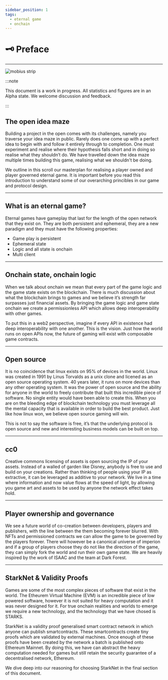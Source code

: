 ```yaml
---
sidebar_position: 1
tags:
  - eternal game
  - onchain
---
```


# 🗝️ Preface

---

![mobius strip](/img/mobius.jpeg)

:::note

This document is a work in progress. All statistics and figures are in an Alpha state. We welcome discussion and feedback.

:::

## The open idea maze

Building a project in the open comes with its challenges, namely you traverse your
idea maze in public. Rarely does one come up with a perfect idea to begin with
and follow it entirely through to completion. One must experiment and realise where
their hypothesis falls short and in doing so realise what they shouldn’t do. We
have travelled down the idea maze multiple times building this game, realising
what we shouldn't be doing.

We outline in this scroll our masterplan for realising a player owned and
player governed eternal game. It is important before you read this
introduction to understand some of our overarching princibles in our game and
protocol design.

---

## What is an eternal game?

Eternal games have gameplay that last for the length of the open network that they exist on. They are both persistent and ephemeral, they are a new paradigm and they must have the following properties:

- Game play is persistent
- Ephemeral state
- Logic and all state is onchain
- Multi client

---

## Onchain state, onchain logic

When we talk about onchain we mean that every part of the game logic and the game state exists on the blockchain. There is much discussion about what the blockchain brings to games and we believe it’s strength far surpasses just financial assets. By bringing the game logic and game state onchain we create a permissionless API which allows deep interoperability with other games.

To put this in a web2 perspective, imagine if every API in existence had deep interoperability with one another. This is the vision. Just how the world runs on open APIs now, the future of gaming will exist with composable game contracts.

---

## Open source

It is no coincidence that linux exists on 95% of devices in the world. Linux was created in 1991 by Linus Torvalds as a unix clone and licened as an open source operating system. 40 years later, it runs on more devices than any other operating system. It was the power of open source and the ability for anyone in the world to freely contribute that built this incredible piece of software. No single entity would have been able to create this.
When you are on the bleeding edge of blockchain technology you must leverage all the mental capacity that is available in order to build the best product. Just like how linux won, we believe open source gaming will win.

This is not to say the software is free, it’s that the underlying protocol is open source and new and interesting business models can be built on top.

---

## cc0

Creative commons licensing of assets is open sourcing the IP of your assets. Instead of a walled of garden like Disney, anybody is free to use and build on your creations. Rather than thinking of people using your IP as extractive, it can be leveraged as additive to your network. We live in a time where information and now value flows at the speed of light, by allowing you game art and assets to be used by anyone the network effect takes hold.

---

## Player ownership and governance

We see a future world of co-creation between developers, players and publishers, with the line between the them becoming forever blurred. With NFTs and permissioned contracts we can allow the game to be governed by the players forever. There will however be a canonical universe of imperion and if a group of players choose they do not like the direction of the game, they can simply fork the world and run their own game state. We are heavily inspired by the work of ISAAC and the team at Dark Forest.

---

## StarkNet & Validity Proofs

Games are some of the most complex pieces of software that exist in the world. The Etheurem Virtual Machine (EVM) is an incredible piece of low powered software, however it is not suited for heavy computation and it was never designed for it. For true onchain realities and worlds to emerge we require a new technology, and the technology that we have chosed is STARKS.

StarkNet is a validity proof generalised smart contract network in which anyone can publish smartcontracts. These smartcontracts create tiny proofs which are validated by external machines. Once enough of these proofs have been created by the network a batch is published onto Ethereum Mainnet. By doing this, we have can abstract the heavy computation needed for games but still retain the security guarantee of a decentralised network, Ethereum.

We dive deep into our reasoning for choosing StarkNet in the final section of this document.

